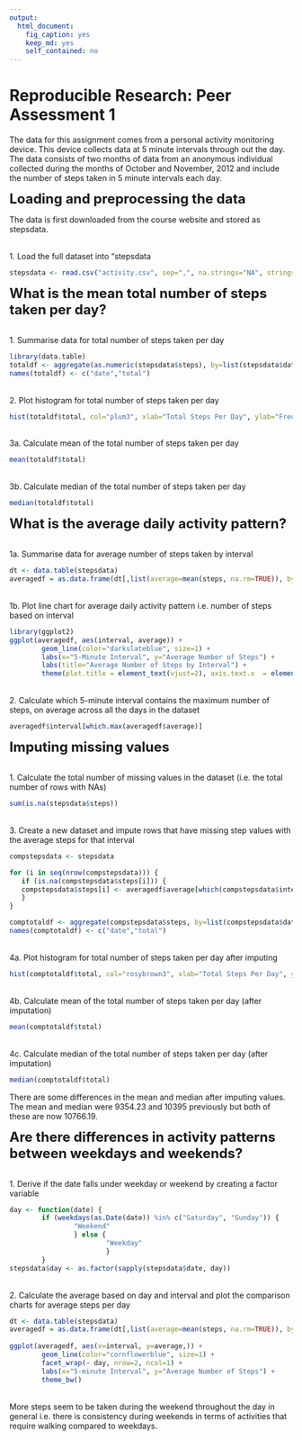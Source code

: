 ```yaml
---
output:
  html_document:
    fig_caption: yes
    keep_md: yes
    self_contained: no
---
```

<h1>Reproducible Research: Peer Assessment 1</h1>
<p>
The data for this assignment comes from a personal activity monitoring device. This device collects data at 5 minute intervals through out the day. The data consists of two months of data from an anonymous individual collected during the months of October and November, 2012 and include the number of steps taken in 5 minute intervals each day.
</p>
<p>
<font size=+2><b>Loading and preprocessing the data</b></font>

The data is first downloaded from the course website and stored as stepsdata.

<br>1. Load the full dataset into "stepsdata
```r

stepsdata <- read.csv("activity.csv", sep=",", na.strings="NA", stringsAsFactors=FALSE)

```
</p>
<p>
<font size=+2><b>What is the mean total number of steps taken per day?</b></font>

<br>1. Summarise data for total number of steps taken per day
```r

library(data.table)
totaldf <- aggregate(as.numeric(stepsdata$steps), by=list(stepsdata$date), FUN=sum, na.rm=TRUE)
names(totaldf) <- c("date","total")

```

<br>2. Plot histogram for total number of steps taken per day
```r

hist(totaldf$total, col="plum3", xlab="Total Steps Per Day", ylab="Frequency of Days", main="Histogram")

```

<br>3a. Calculate mean of the total number of steps taken per day
```r

mean(totaldf$total)

```

<br>3b. Calculate median of the total number of steps taken per day
```r

median(totaldf$total)

```
</p>
<p>
<font size=+2><b>What is the average daily activity pattern?</b></font>

<br>1a. Summarise data for average number of steps taken by interval
```r

dt <- data.table(stepsdata)
averagedf = as.data.frame(dt[,list(average=mean(steps, na.rm=TRUE)), by=interval])

```

<br>1b. Plot line chart for average daily activity pattern i.e. number of steps based on interval
```r

library(ggplot2)
ggplot(averagedf, aes(interval, average)) +
        geom_line(color="darkslateblue", size=1) +
        labs(x="5-Minute Interval", y="Average Number of Steps") +
        labs(title="Average Number of Steps by Interval") +
        theme(plot.title = element_text(vjust=2), axis.text.x  = element_text(vjust=0.5))

```

<br>2. Calculate which 5-minute interval contains the maximum number of steps, on average across all the days in the dataset
```r

averagedf$interval[which.max(averagedf$average)]

```
</p>
<p>
<font size=+2><b>Imputing missing values</b></font>

<br>1. Calculate the total number of missing values in the dataset (i.e. the total number of rows with NAs)
```r

sum(is.na(stepsdata$steps))

```

<br>3. Create a new dataset and impute rows that have missing step values with the average steps for that interval
```r

compstepsdata <- stepsdata

for (i in seq(nrow(compstepsdata))) {
   if (is.na(compstepsdata$steps[i])) {
   compstepsdata$steps[i] <- averagedf$average[which(compstepsdata$interval[i] == averagedf$interval)]
   }
}

comptotaldf <- aggregate(compstepsdata$steps, by=list(compstepsdata$date), FUN=sum, na.rm=TRUE)
names(comptotaldf) <- c("date","total")

```

<br>4a. Plot histogram for total number of steps taken per day after imputing
```r

hist(comptotaldf$total, col="rosybrown3", xlab="Total Steps Per Day", ylab="Frequency of Days", main="Histogram (After Imputation)")

```

<br>4b. Calculate mean of the total number of steps taken per day (after imputation)
```r

mean(comptotaldf$total)

```

<br>4c. Calculate median of the total number of steps taken per day (after imputation)
```r

median(comptotaldf$total)

```
There are some differences in the mean and median after imputing values.  The mean and median were 9354.23 and 10395 previously but both of these are now 10766.19.
</p>
<p>
<font size=+2><b>Are there differences in activity patterns between weekdays and weekends?</b></font>

<br>1. Derive if the date falls under weekday or weekend by creating a factor variable
```r

day <- function(date) {
        if (weekdays(as.Date(date)) %in% c("Saturday", "Sunday")) {
                "Weekend"
                } else {
                        "Weekday"
                        }
        }
stepsdata$day <- as.factor(sapply(stepsdata$date, day))

```

<br>2. Calculate the average based on day and interval and plot the comparison charts for average steps per day
```r

dt <- data.table(stepsdata)
averagedf = as.data.frame(dt[,list(average=mean(steps, na.rm=TRUE)), by=list(day,interval)])
 
ggplot(averagedf, aes(x=interval, y=average,)) + 
        geom_line(color="cornflowerblue", size=1) + 
        facet_wrap(~ day, nrow=2, ncol=1) +
        labs(x="5-minute Interval", y="Average Number of Steps") +
        theme_bw()

```
<br>More steps seem to be taken during the weekend throughout the day in general i.e. there is consistency during weekends in terms of activities that require walking compared to weekdays.
</p>

